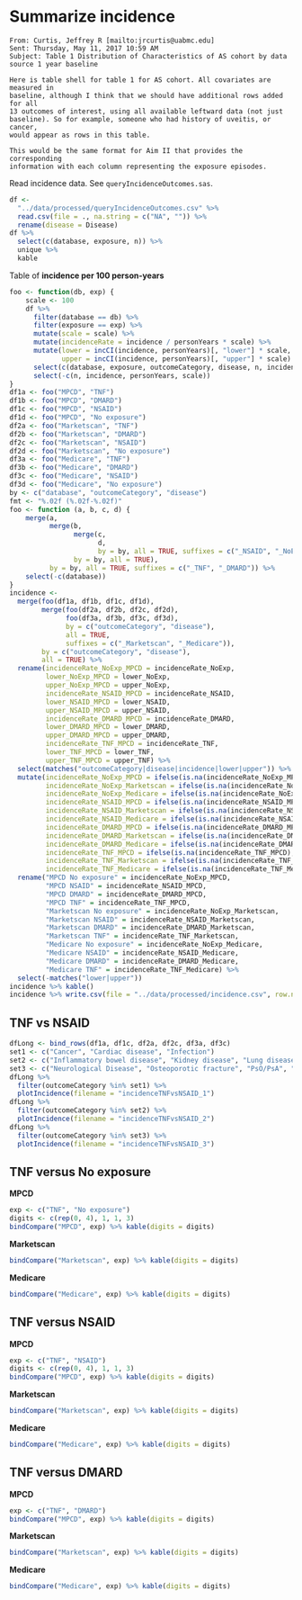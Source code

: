 # Summarize incidence

```
From: Curtis, Jeffrey R [mailto:jrcurtis@uabmc.edu] 
Sent: Thursday, May 11, 2017 10:59 AM
Subject: Table 1 Distribution of Characteristics of AS cohort by data source 1 year baseline

Here is table shell for table 1 for AS cohort. All covariates are measured in
baseline, although I think that we should have additional rows added for all
13 outcomes of interest, using all available leftward data (not just
baseline). So for example, someone who had history of uveitis, or cancer,
would appear as rows in this table.

This would be the same format for Aim II that provides the corresponding
information with each column representing the exposure episodes.
```

Read incidence data.
See `queryIncidenceOutcomes.sas`.

```r
df <-
  "../data/processed/queryIncidenceOutcomes.csv" %>% 
  read.csv(file = ., na.string = c("NA", "")) %>% 
  rename(disease = Disease)
df %>% 
  select(c(database, exposure, n)) %>% 
  unique %>% 
  kable
```

Table of **incidence per 100 person-years**

```r
foo <- function(db, exp) {
    scale <- 100
    df %>% 
      filter(database == db) %>% 
      filter(exposure == exp) %>%
      mutate(scale = scale) %>% 
      mutate(incidenceRate = incidence / personYears * scale) %>% 
      mutate(lower = incCI(incidence, personYears)[, "lower"] * scale,
             upper = incCI(incidence, personYears)[, "upper"] * scale) %>% 
      select(c(database, exposure, outcomeCategory, disease, n, incidence, personYears, scale, incidenceRate, lower, upper)) %>% 
      select(-c(n, incidence, personYears, scale))
}
df1a <- foo("MPCD", "TNF")
df1b <- foo("MPCD", "DMARD")
df1c <- foo("MPCD", "NSAID")
df1d <- foo("MPCD", "No exposure")
df2a <- foo("Marketscan", "TNF")
df2b <- foo("Marketscan", "DMARD")
df2c <- foo("Marketscan", "NSAID")
df2d <- foo("Marketscan", "No exposure")
df3a <- foo("Medicare", "TNF")
df3b <- foo("Medicare", "DMARD")
df3c <- foo("Medicare", "NSAID")
df3d <- foo("Medicare", "No exposure")
by <- c("database", "outcomeCategory", "disease")
fmt <- "%.02f (%.02f-%.02f)"
foo <- function (a, b, c, d) {
    merge(a, 
          merge(b, 
                merge(c, 
                      d, 
                      by = by, all = TRUE, suffixes = c("_NSAID", "_NoExp")),
                by = by, all = TRUE), 
          by = by, all = TRUE, suffixes = c("_TNF", "_DMARD")) %>% 
    select(-c(database))
}
incidence <- 
  merge(foo(df1a, df1b, df1c, df1d), 
        merge(foo(df2a, df2b, df2c, df2d),
              foo(df3a, df3b, df3c, df3d),
              by = c("outcomeCategory", "disease"),
              all = TRUE,
              suffixes = c("_Marketscan", "_Medicare")),
        by = c("outcomeCategory", "disease"),
        all = TRUE) %>% 
  rename(incidenceRate_NoExp_MPCD = incidenceRate_NoExp,
         lower_NoExp_MPCD = lower_NoExp,
         upper_NoExp_MPCD = upper_NoExp,
         incidenceRate_NSAID_MPCD = incidenceRate_NSAID,
         lower_NSAID_MPCD = lower_NSAID,
         upper_NSAID_MPCD = upper_NSAID,
         incidenceRate_DMARD_MPCD = incidenceRate_DMARD,
         lower_DMARD_MPCD = lower_DMARD,
         upper_DMARD_MPCD = upper_DMARD,
         incidenceRate_TNF_MPCD = incidenceRate_TNF,
         lower_TNF_MPCD = lower_TNF,
         upper_TNF_MPCD = upper_TNF) %>%
  select(matches("outcomeCategory|disease|incidence|lower|upper")) %>% 
  mutate(incidenceRate_NoExp_MPCD = ifelse(is.na(incidenceRate_NoExp_MPCD), "0", sprintf(fmt, incidenceRate_NoExp_MPCD, lower_NoExp_MPCD, upper_NoExp_MPCD)),
         incidenceRate_NoExp_Marketscan = ifelse(is.na(incidenceRate_NoExp_Marketscan), "0", sprintf(fmt, incidenceRate_NoExp_Marketscan, lower_NoExp_Marketscan, upper_NoExp_Marketscan)),
         incidenceRate_NoExp_Medicare = ifelse(is.na(incidenceRate_NoExp_Medicare), "0", sprintf(fmt, incidenceRate_NoExp_Medicare, lower_NoExp_Medicare, upper_NoExp_Medicare)),
         incidenceRate_NSAID_MPCD = ifelse(is.na(incidenceRate_NSAID_MPCD), "0", sprintf(fmt, incidenceRate_NSAID_MPCD, lower_NSAID_MPCD, upper_NSAID_MPCD)),
         incidenceRate_NSAID_Marketscan = ifelse(is.na(incidenceRate_NSAID_Marketscan), "0", sprintf(fmt, incidenceRate_NSAID_Marketscan, lower_NSAID_Marketscan, upper_NSAID_Marketscan)),
         incidenceRate_NSAID_Medicare = ifelse(is.na(incidenceRate_NSAID_Medicare), "0", sprintf(fmt, incidenceRate_NSAID_Medicare, lower_NSAID_Medicare, upper_NSAID_Medicare)),
         incidenceRate_DMARD_MPCD = ifelse(is.na(incidenceRate_DMARD_MPCD), "0", sprintf(fmt, incidenceRate_DMARD_MPCD, lower_DMARD_MPCD, upper_DMARD_MPCD)),
         incidenceRate_DMARD_Marketscan = ifelse(is.na(incidenceRate_DMARD_Marketscan), "0", sprintf(fmt, incidenceRate_DMARD_Marketscan, lower_DMARD_Marketscan, upper_DMARD_Marketscan)),
         incidenceRate_DMARD_Medicare = ifelse(is.na(incidenceRate_DMARD_Medicare), "0", sprintf(fmt, incidenceRate_DMARD_Medicare, lower_DMARD_Medicare, upper_DMARD_Medicare)),
         incidenceRate_TNF_MPCD = ifelse(is.na(incidenceRate_TNF_MPCD), "0", sprintf(fmt, incidenceRate_TNF_MPCD, lower_TNF_MPCD, upper_TNF_MPCD)),
         incidenceRate_TNF_Marketscan = ifelse(is.na(incidenceRate_TNF_Marketscan), "0", sprintf(fmt, incidenceRate_TNF_Marketscan, lower_TNF_Marketscan, upper_TNF_Marketscan)),
         incidenceRate_TNF_Medicare = ifelse(is.na(incidenceRate_TNF_Medicare), "0", sprintf(fmt, incidenceRate_TNF_Medicare, lower_TNF_Medicare, upper_TNF_Medicare))) %>% 
  rename("MPCD No exposure" = incidenceRate_NoExp_MPCD,
         "MPCD NSAID" = incidenceRate_NSAID_MPCD,
         "MPCD DMARD" = incidenceRate_DMARD_MPCD,
         "MPCD TNF" = incidenceRate_TNF_MPCD,
         "Marketscan No exposure" = incidenceRate_NoExp_Marketscan,
         "Marketscan NSAID" = incidenceRate_NSAID_Marketscan,
         "Marketscan DMARD" = incidenceRate_DMARD_Marketscan,
         "Marketscan TNF" = incidenceRate_TNF_Marketscan,
         "Medicare No exposure" = incidenceRate_NoExp_Medicare,
         "Medicare NSAID" = incidenceRate_NSAID_Medicare,
         "Medicare DMARD" = incidenceRate_DMARD_Medicare,
         "Medicare TNF" = incidenceRate_TNF_Medicare) %>% 
  select(-matches("lower|upper"))
incidence %>% kable()
incidence %>% write.csv(file = "../data/processed/incidence.csv", row.names = FALSE, na = "0")
```


## TNF vs NSAID

```r
dfLong <- bind_rows(df1a, df1c, df2a, df2c, df3a, df3c)
set1 <- c("Cancer", "Cardiac disease", "Infection")
set2 <- c("Inflammatory bowel disease", "Kidney disease", "Lung disease")
set3 <- c("Neurological Disease", "Osteoporotic fracture", "PsO/PsA", "Uveitis")
dfLong %>% 
  filter(outcomeCategory %in% set1) %>% 
  plotIncidence(filename = "incidenceTNFvsNSAID_1")
dfLong %>% 
  filter(outcomeCategory %in% set2) %>% 
  plotIncidence(filename = "incidenceTNFvsNSAID_2")
dfLong %>% 
  filter(outcomeCategory %in% set3) %>% 
  plotIncidence(filename = "incidenceTNFvsNSAID_3")
```


## **TNF** versus **No exposure**

**MPCD**

```r
exp <- c("TNF", "No exposure")
digits <- c(rep(0, 4), 1, 1, 3)
bindCompare("MPCD", exp) %>% kable(digits = digits)
```

**Marketscan**

```r
bindCompare("Marketscan", exp) %>% kable(digits = digits)
```

**Medicare**

```r
bindCompare("Medicare", exp) %>% kable(digits = digits)
```

## **TNF** versus **NSAID**

**MPCD**

```r
exp <- c("TNF", "NSAID")
digits <- c(rep(0, 4), 1, 1, 3)
bindCompare("MPCD", exp) %>% kable(digits = digits)
```

**Marketscan**

```r
bindCompare("Marketscan", exp) %>% kable(digits = digits)
```

**Medicare**

```r
bindCompare("Medicare", exp) %>% kable(digits = digits)
```

## **TNF** versus **DMARD**

**MPCD**

```r
exp <- c("TNF", "DMARD")
bindCompare("MPCD", exp) %>% kable(digits = digits)
```

**Marketscan**

```r
bindCompare("Marketscan", exp) %>% kable(digits = digits)
```

**Medicare**

```r
bindCompare("Medicare", exp) %>% kable(digits = digits)
```

